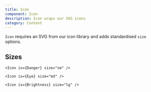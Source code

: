 ```yaml
---
title: Icon
component: Icon
description: Icon wraps our SVG icons
category: Content
---
```


`Icon` requires an SVG from our icon library and adds standardised `size` options.

## Sizes

```tsx live
<Icon is={Danger} size="sm" />
```

```tsx preview
<Icon is={Eye} size="md" />
```

```tsx preview
<Icon is={Brightness} size="lg" />
```
